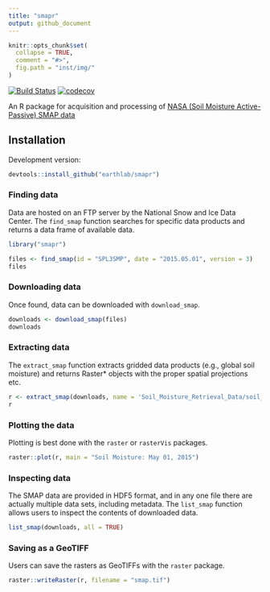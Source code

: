 ```yaml
---
title: "smapr"
output: github_document
---
```


```r
knitr::opts_chunk$set(
  collapse = TRUE,
  comment = "#>",
  fig.path = "inst/img/"
)
```

[![Build Status](https://travis-ci.org/earthlab/smapr.svg?branch=master)](https://travis-ci.org/earthlab/smapr) [![codecov](https://codecov.io/gh/earthlab/smapr/branch/master/graph/badge.svg)](https://codecov.io/gh/earthlab/smapr)

An R package for acquisition and processing of [NASA (Soil Moisture Active-Passive) SMAP data](http://smap.jpl.nasa.gov/)

## Installation

Development version:

```r
devtools::install_github("earthlab/smapr")
```

### Finding data

Data are hosted on an FTP server by the National Snow and Ice Data Center.
The `find_smap` function searches for specific data products and returns a data frame of available data.

```r
library("smapr")

files <- find_smap(id = "SPL3SMP", date = "2015.05.01", version = 3)
files
```

### Downloading data

Once found, data can be downloaded with `download_smap`.

```r
downloads <- download_smap(files)
downloads
```


### Extracting data

The `extract_smap` function extracts gridded data products (e.g., global soil moisture) and returns Raster* objects with the proper spatial projections etc.

```r
r <- extract_smap(downloads, name = 'Soil_Moisture_Retrieval_Data/soil_moisture')
r
```

### Plotting the data

Plotting is best done with the `raster` or `rasterVis` packages.

```r
raster::plot(r, main = "Soil Moisture: May 01, 2015")
```


### Inspecting data

The SMAP data are provided in HDF5 format, and in any one file there are actually multiple data sets, including metadata.
The `list_smap` function allows users to inspect the contents of downloaded data.

```r
list_smap(downloads, all = TRUE)
```

### Saving as a GeoTIFF

Users can save the rasters as GeoTIFFs with the `raster` package.

```r
raster::writeRaster(r, filename = "smap.tif")
```
